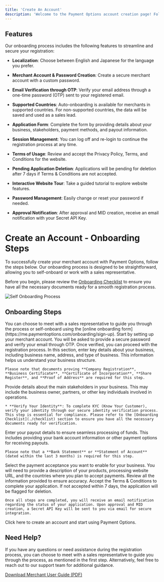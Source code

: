 ```yaml
---
title: 'Create An Account'
description: 'Welcome to the Payment Options account creation page! Follow the steps below to set up your merchant account. With a user-friendly interface and multiple language options, the onboarding process is designed to be simple and secure.'
---
```


## **Features**

Our onboarding process includes the following features to streamline and secure your registration:

* **Localization**: Choose between English and Japanese for the language you prefer.

* **Merchant Account & Password Creation**: Create a secure merchant account with a custom password.

* **Email Verification through OTP**: Verify your email address through a one-time password (OTP) sent to your registered email.

* **Supported Countries**: Auto-onboarding is available for merchants in supported countries. For non-supported countries, the data will be saved and used as a sales lead.

* **Application Form**: Complete the form by providing details about your business, stakeholders, payment methods, and payout information.

* **Session Management**: You can log off and re-login to continue the registration process at any time.

* **Terms of Usage**: Review and accept the Privacy Policy, Terms, and Conditions for the website.

* **Pending Application Deletion**: Applications will be pending for deletion after 7 days if Terms & Conditions are not accepted.

* **Interactive Website Tour**: Take a guided tutorial to explore website features.

* **Password Management**: Easily change or reset your password if needed.

* **Approval Notification**: After approval and MID creation, receive an email notification with your Secret API Key.

# **Create an Account - Onboarding Steps**

To successfully create your merchant account with Payment Options, follow the steps below. Our onboarding process is designed to be straightforward, allowing you to self-onboard or work with a sales representative.

Before you begin, please review the [Onboarding Checklist](./checklist) to ensure you have all the necessary documents ready for a smooth registration process.

![Self Onboarding Process](/images/flows-createMAccount.svg)

## **Onboarding Steps**

<Steps>
  <Step title="Merchant Meeting with Sales Representative or Self-Onboarding">
    You can choose to meet with a sales representative to guide you through the process or self-onboard using the [online onboarding form](https://me.paymentoptions.com/onboarding/sign-up).
  </Step>

  <Step title="Create Your Merchant Account">
    Start by setting up your merchant account. You will be asked to provide a secure password and verify your email through OTP. Once verified, you can proceed with the registration process.
  </Step>

  <Step title="About Your Business">
    In this section, enter key details about your business, including business name, address, and type of business. This information helps us understand your business structure.

    Please note that documents proving **Company Registration**, **Business Certificate**, **Certificate of Incorporation**, **Share Register**, and **Proof of Address** are required for this step.
  </Step>

  <Step title="About Your Stakeholders">
    Provide details about the main stakeholders in your business. This may include the business owner, partners, or other key individuals involved in operations.

    * **Verify Your Identity**: To complete KYC (Know Your Customer), verify your identity through our secure identity verification process. This step is essential for compliance. Please refer to the [Onboarding Checklist](./checklist) section to ensure you have all the necessary documents ready for verification.
  </Step>

  <Step title="Payout Details">
    Enter your payout details to ensure seamless processing of funds. This includes providing your bank account information or other payment options for receiving payouts.

    Please note that a **Bank Statement** or **Statement of Account** (dated within the last 3 months) is required for this step.
  </Step>

  <Step title="Payment Methods">
    Select the payment acceptance you want to enable for your business. You will need to provide a description of your products, processing website URL, and the countries where you plan to accept payments.
  </Step>

  <Step title="Final Step">
    Review all the information provided to ensure accuracy. Accept the Terms & Conditions to complete your application. If not accepted within 7 days, the application will be flagged for deletion.

    Once all steps are completed, you will receive an email notification regarding the status of your application. Upon approval and MID creation, a Secret API Key will be sent to you via email for secure integration.
  </Step>
</Steps>

<Card title="Create an Account" icon="rocket" href="https://me.paymentoptions.com/onboarding/choose-account">
  Click here to create an account and start using Payment Options.
</Card>

## **Need Help?**

If you have any questions or need assistance during the registration process, you can choose to meet with a sales representative to guide you through the process, as mentioned in the first step. Alternatively, feel free to reach out to our support team for additional guidance.

[Download Merchant User Guide (PDF)](https://drive.google.com/file/d/1FmQVOM1YfX1trzHPHmdpWUM43DOaEtow/view?usp=drive_link)